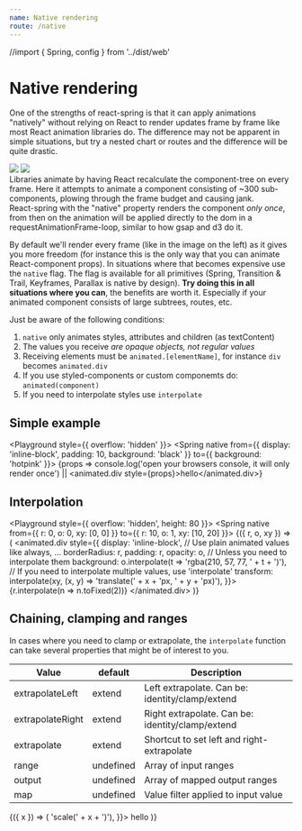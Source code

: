 ```yaml
---
name: Native rendering
route: /native
---
```


//import { Spring, config } from '../dist/web' 

# Native rendering


One of the strengths of react-spring is that it can apply animations "natively" without relying on React to render updates frame by frame like most React animation libraries do. The difference may not be apparent in simple situations, but try a nested chart or routes and the difference will be quite drastic.

<div style={{ display: 'grid', gridTemplateColumns: '1fr 1fr', gridTemplateRows: '1fr auto', gridGap: 20, fontSize: '0.8em', marginBottom: 40, marginTop: 40 }}>
  <img src={require('../assets/without-native.jpeg')} style={{ width: '100%' }} />
  <img src={require('../assets/with-native.jpeg')} style={{ width: '100%' }} />
  <div>Libraries animate by having React recalculate the component-tree on every frame. Here it attempts to animate a component consisting of ~300 sub-components, plowing through the frame budget and causing jank.</div>
  <div>React-spring with the "native" property renders the component <i>only once</i>, from then on the animation will be applied directly to the dom in a requestAnimationFrame-loop, similar to how gsap and d3 do it.</div>
</div>

By default we'll render every frame (like in the image on the left) as it gives you more freedom (for instance this is the only way that you can animate React-component props). In situations where that becomes expensive use the `native` flag. The flag is available for all primitives (Spring, Transition & Trail, Keyframes, Parallax is native by design). **Try doing this in all situations where you can**, the benefits are worth it. Especially if your animated component consists of large subtrees, routes, etc.

Just be aware of the following conditions:

1.  `native` only animates styles, attributes and children (as textContent)
2.  The values you receive _are opaque objects, not regular values_
3.  Receiving elements must be `animated.[elementName]`, for instance `div` becomes `animated.div`
4.  If you use styled-components or custom componemts do: `animated(component)`
5.  If you need to interpolate styles use `interpolate`

## Simple example

<Playground style={{ overflow: 'hidden' }}>
  <Spring native from={{ display: 'inline-block', padding: 10, background: 'black' }} to={{ background: 'hotpink' }}>
    {props => console.log('open your browsers console, it will only render once') || <animated.div style={props}>hello</animated.div>}
  </Spring>
</Playground>

## Interpolation

<Playground style={{ overflow: 'hidden', height: 80 }}>
<Spring native from={{ r: 0, o: 0, xy: [0, 0] }} to={{ r: 10, o: 1, xy: [10, 20] }}>
  {({ r, o, xy }) => (
    <animated.div
      style={{
        display: 'inline-block',
        // Use plain animated values like always, ...
        borderRadius: r,
        padding: r,
        opacity: o,
        // Unless you need to interpolate them
        background: o.interpolate(t => 'rgba(210, 57, 77, ' + t + ')'),
        // If you need to interpolate multiple values, use 'interpolate'
        transform: interpolate(xy, (x, y) => 'translate(' + x + 'px, ' + y + 'px)'),
      }}>
      {r.interpolate(n => n.toFixed(2))}
    </animated.div>
  )}
</Spring>
</Playground>

## Chaining, clamping and ranges

In cases where you need to clamp or extrapolate, the `interpolate` function can take several properties that might be of interest to you.

| Value            | default  | Description |
| ---------------- | -------- | ----------- |
| extrapolateLeft  | extend   | Left extrapolate. Can be: identity/clamp/extend
| extrapolateRight | extend   | Right extrapolate. Can be: identity/clamp/extend
| extrapolate      | extend   | Shortcut to set left and right-extrapolate
| range            | undefined | Array of input ranges
| output           | undefined | Array of mapped output ranges
| map              | undefined | Value filter applied to input value

<Playground>
    <Spring native from={{ x: -1 }} to={{ x: 1 }}>
  {({ x }) => (
<animated.div
  style={{
    transformOrigin: 'left',
    transform: x
      .interpolate({
        // Range and Output map input values to output values
        range: [-1, 0, 1],
        output: [2, 1, 2],
      })
      // interpolates the result of the above
      .interpolate(x => 'scale(' + x + ')'),
  }}>
  hello
  </animated.div>
  )}
  </Spring>
</Playground>